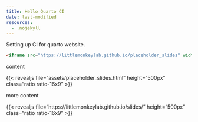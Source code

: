 ```yaml
---
title: Hello Quarto CI
date: last-modified
resources:
  - .nojekyll
---
```


Setting up CI for quarto website.

``` html
<iframe src="https://littlemonkeylab.github.io/placeholder_slides" width="500" height="400"></iframe>
```

content

{{< revealjs file="assets/placeholder_slides.html" height="500px" class="ratio ratio-16x9" >}}

more content

{{< revealjs file="https://littlemonkeylab.github.io/slides/" height="500px" class="ratio ratio-16x9" >}}
